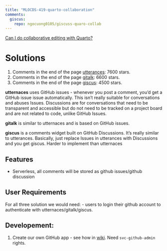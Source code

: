 ```yaml
---
title: "MLOCDS-419-quarto-collaboration"
comments:
  giscus: 
    repo: ngocuong0105/giscuss-quaro-collab
---
```


[Can I do collaborative editing with Quarto?](https://quarto.org/docs/faq/#can-i-do-collaborative-editing-with-quarto)

# Solutions

1. Comments in the end of the page [utterances](https://github.com/utterance/utterances): 7600 stars.
2. Comments in the end of the page [gitalk](https://github.com/gitalk/gitalk): 6600 stars.
3. Comments in the end of the page [giscus](https://github.com/giscus/giscus): 4500 stars.

**utternaces** uses GitHub issues - whenever you post a comment, you'd get a GitHub issue issue automatically. This isn't really suitable for conversations and abuses Issues. Discussions are for conversations that need to be transparent and accessible but do not need to be tracked on a project board and are not related to code, unlike GitHub Issues.

**gitalk** is similar to  utternaces and is based on GitHub issues.

**giscus** is a comments widget built on GitHub Discussions. It's really similar to utterances. Basically, just replace Issues in utterances with Discussions and you get giscus. Harder to implement than utternaces

## Features

- Serverless, all comments will be stored as github issues/github discussion


## User Requirements

For all three solution we would need:
- users to login their github account to authenticate with utternaces/gitalk/giscus.

## Developement:
1. Create our own GitHub app - see how in [wiki](https://yelpwiki.yelpcorp.com/pages/viewpage.action?pageId=124896344). Need `svc-github-admin` rights.


<script src="https://giscus.app/client.js"
        data-repo="ngocuong0105/giscuss-quaro-collab"
        data-repo-id="R_kgDOJYzx9A"
        data-category="[ENTER CATEGORY NAME HERE]"
        data-category-id="[ENTER CATEGORY ID HERE]"
        data-mapping="pathname"
        data-strict="0"
        data-reactions-enabled="1"
        data-emit-metadata="0"
        data-input-position="bottom"
        data-theme="preferred_color_scheme"
        data-lang="en"
        crossorigin="anonymous"
        async>
</script>